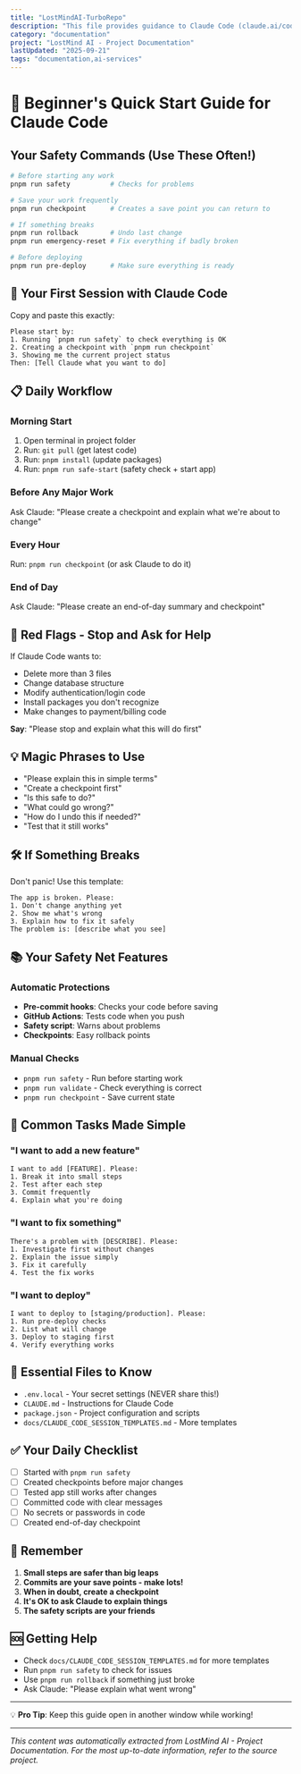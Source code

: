 ```yaml
---
title: "LostMindAI-TurboRepo"
description: "This file provides guidance to Claude Code (claude.ai/code) when working with code in this repository."
category: "documentation"
project: "LostMind AI - Project Documentation"
lastUpdated: "2025-09-21"
tags: "documentation,ai-services"
---
```


# 🚀 Beginner's Quick Start Guide for Claude Code

## Your Safety Commands (Use These Often!)

```bash
# Before starting any work
pnpm run safety          # Checks for problems

# Save your work frequently  
pnpm run checkpoint      # Creates a save point you can return to

# If something breaks
pnpm run rollback        # Undo last change
pnpm run emergency-reset # Fix everything if badly broken

# Before deploying
pnpm run pre-deploy      # Make sure everything is ready
```

## 🎯 Your First Session with Claude Code

Copy and paste this exactly:

```
Please start by:
1. Running `pnpm run safety` to check everything is OK
2. Creating a checkpoint with `pnpm run checkpoint`
3. Showing me the current project status
Then: [Tell Claude what you want to do]
```

## 📋 Daily Workflow

### Morning Start
1. Open terminal in project folder
2. Run: `git pull` (get latest code)
3. Run: `pnpm install` (update packages)
4. Run: `pnpm run safe-start` (safety check + start app)

### Before Any Major Work
Ask Claude: "Please create a checkpoint and explain what we're about to change"

### Every Hour
Run: `pnpm run checkpoint` (or ask Claude to do it)

### End of Day
Ask Claude: "Please create an end-of-day summary and checkpoint"

## 🚨 Red Flags - Stop and Ask for Help

If Claude Code wants to:
- Delete more than 3 files
- Change database structure
- Modify authentication/login code  
- Install packages you don't recognize
- Make changes to payment/billing code

**Say**: "Please stop and explain what this will do first"

## 💡 Magic Phrases to Use

- "Please explain this in simple terms"
- "Create a checkpoint first"
- "Is this safe to do?"
- "What could go wrong?"
- "How do I undo this if needed?"
- "Test that it still works"

## 🛠️ If Something Breaks

Don't panic! Use this template:

```
The app is broken. Please:
1. Don't change anything yet
2. Show me what's wrong
3. Explain how to fix it safely
The problem is: [describe what you see]
```

## 📚 Your Safety Net Features

### Automatic Protections
- **Pre-commit hooks**: Checks your code before saving
- **GitHub Actions**: Tests code when you push
- **Safety script**: Warns about problems
- **Checkpoints**: Easy rollback points

### Manual Checks
- `pnpm run safety` - Run before starting work
- `pnpm run validate` - Check everything is correct
- `pnpm run checkpoint` - Save current state

## 🎯 Common Tasks Made Simple

### "I want to add a new feature"
```
I want to add [FEATURE]. Please:
1. Break it into small steps
2. Test after each step
3. Commit frequently
4. Explain what you're doing
```

### "I want to fix something"
```
There's a problem with [DESCRIBE]. Please:
1. Investigate first without changes
2. Explain the issue simply
3. Fix it carefully
4. Test the fix works
```

### "I want to deploy"
```
I want to deploy to [staging/production]. Please:
1. Run pre-deploy checks
2. List what will change
3. Deploy to staging first
4. Verify everything works
```

## 📖 Essential Files to Know

- `.env.local` - Your secret settings (NEVER share this!)
- `CLAUDE.md` - Instructions for Claude Code
- `package.json` - Project configuration and scripts
- `docs/CLAUDE_CODE_SESSION_TEMPLATES.md` - More templates

## ✅ Your Daily Checklist

- [ ] Started with `pnpm run safety`
- [ ] Created checkpoints before major changes
- [ ] Tested app still works after changes
- [ ] Committed code with clear messages
- [ ] No secrets or passwords in code
- [ ] Created end-of-day checkpoint

## 🚀 Remember

1. **Small steps are safer than big leaps**
2. **Commits are your save points - make lots!**
3. **When in doubt, create a checkpoint**
4. **It's OK to ask Claude to explain things**
5. **The safety scripts are your friends**

## 🆘 Getting Help

- Check `docs/CLAUDE_CODE_SESSION_TEMPLATES.md` for more templates
- Run `pnpm run safety` to check for issues
- Use `pnpm run rollback` if something just broke
- Ask Claude: "Please explain what went wrong"

---

💡 **Pro Tip**: Keep this guide open in another window while working!

---
*This content was automatically extracted from LostMind AI - Project Documentation. For the most up-to-date information, refer to the source project.*
